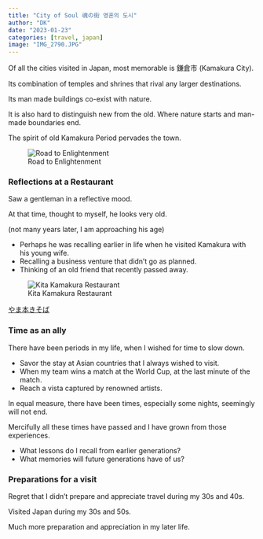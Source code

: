 ```yaml
---
title: "City of Soul 魂の街 영혼의 도시"
author: "DK"
date: "2023-01-23"
categories: [travel, japan]
image: "IMG_2790.JPG"
---
```


Of all the cities visited in Japan, most memorable is 鎌倉市 (Kamakura City).

Its combination of temples and shrines that rival any larger destinations.

Its man made buildings co-exist with nature.

It is also hard to distinguish new from the old.
Where nature starts and man-made boundaries end.

The spirit of old Kamakura Period pervades the town.

![Road to Enlightenment](IMG_2920.JPG)


### Reflections at a Restaurant

Saw a gentleman in a reflective mood.

At that time, thought to myself, he looks very old.

(not many years later, I am approaching his age)

- Perhaps he was recalling earlier in life when he visited Kamakura with his young wife.
- Recalling a business venture that didn't go as planned.
- Thinking of an old friend that recently passed away.

![Kita Kamakura Restaurant](IMG_2944.JPG)  

[やま本きそば](https://goo.gl/maps/TB1fUnTbsUKsXaXo7)

### Time as an ally

There have been periods in my life, when I wished for time to slow down.

- Savor the stay at Asian countries that I always wished to visit.
- When my team wins a match at the World Cup, at the last minute of the match.
- Reach a vista captured by renowned artists.

In equal measure, there have been times, especially some nights, seemingly will not end.

Mercifully all these times have passed and I have grown from those experiences.

- What lessons do I recall from earlier generations?
- What memories will future generations have of us?

### Preparations for a visit

Regret that I didn't prepare and appreciate travel during my 30s and 40s.

Visited Japan during my 30s and 50s.

Much more preparation and appreciation in my later life.
